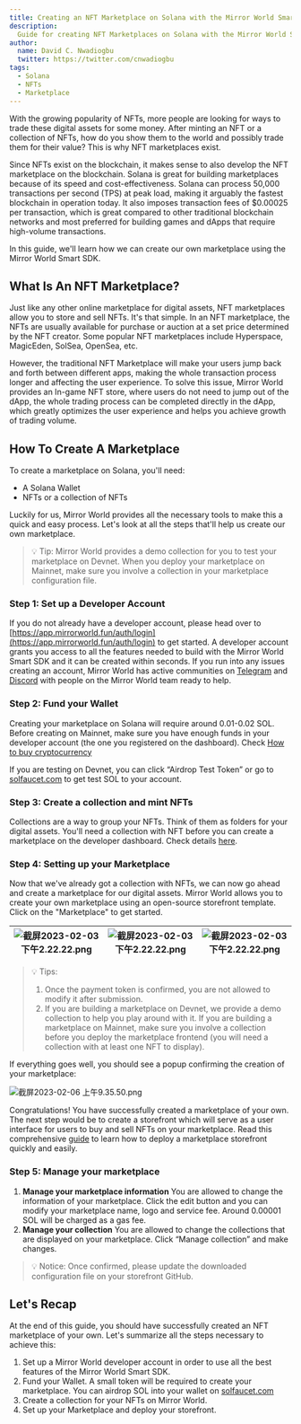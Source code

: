 ```yaml
---
title: Creating an NFT Marketplace on Solana with the Mirror World Smart SDK
description:
  Guide for creating NFT Marketplaces on Solana with the Mirror World Smart SDK
author:
  name: David C. Nwadiogbu
  twitter: https://twitter.com/cnwadiogbu
tags:
  - Solana
  - NFTs
  - Marketplace
---
```


With the growing popularity of NFTs, more people are looking for ways to trade
these digital assets for some money. After minting an NFT or a collection of
NFTs, how do you show them to the world and possibly trade them for their value?
This is why NFT marketplaces exist.

Since NFTs exist on the blockchain, it makes sense to also develop the NFT
marketplace on the blockchain. Solana is great for building marketplaces because
of its speed and cost-effectiveness. Solana can process 50,000 transactions per
second (TPS) at peak load, making it arguably the fastest blockchain in
operation today. It also imposes transaction fees of $0.00025 per transaction,
which is great compared to other traditional blockchain networks and most
preferred for building games and dApps that require high-volume transactions.

In this guide, we'll learn how we can create our own marketplace using the
Mirror World Smart SDK.

## What Is An NFT Marketplace?

Just like any other online marketplace for digital assets, NFT marketplaces
allow you to store and sell NFTs. It's that simple. In an NFT marketplace, the
NFTs are usually available for purchase or auction at a set price determined by
the NFT creator. Some popular NFT marketplaces include Hyperspace, MagicEden,
SolSea, OpenSea, etc.

However, the traditional NFT Marketplace will make your users jump back and
forth between different apps, making the whole transaction process longer and
affecting the user experience. To solve this issue, Mirror World provides an
In-game NFT store, where users do not need to jump out of the dApp, the whole
trading process can be completed directly in the dApp, which greatly optimizes
the user experience and helps you achieve growth of trading volume.

## How To Create A Marketplace

To create a marketplace on Solana, you'll need:

- A Solana Wallet
- NFTs or a collection of NFTs

Luckily for us, Mirror World provides all the necessary tools to make this a
quick and easy process. Let's look at all the steps that'll help us create our
own marketplace.

> 💡 Tip: Mirror World provides a demo collection for you to test your
> marketplace on Devnet. When you deploy your marketplace on Mainnet, make sure
> you involve a collection in your marketplace configuration file.

### Step 1: Set up a Developer Account

If you do not already have a developer account, please head over to
[https://app.mirrorworld.fun/auth/login](https://app.mirrorworld.fun/auth/login)
to get started. A developer account grants you access to all the features needed
to build with the Mirror World Smart SDK and it can be created within seconds.
If you run into any issues creating an account, Mirror World has active
communities on [Telegram](https://mirrorworld.fun/telegram) and
[Discord](https://mirrorworld.fun/discord) with people on the Mirror World team
ready to help.

### Step 2: Fund your Wallet

Creating your marketplace on Solana will require around 0.01-0.02 SOL. Before
creating on Mainnet, make sure you have enough funds in your developer account
(the one you registered on the dashboard). Check
[How to buy cryptocurrency](https://docs.mirrorworld.fun/guides/how-to-buy-cryptocurrency)

If you are testing on Devnet, you can click “Airdrop Test Token” or go to
[solfaucet.com](https://solfaucet.com/) to get test SOL to your account.

### Step 3: Create a collection and mint NFTs

Collections are a way to group your NFTs. Think of them as folders for your
digital assets. You'll need a collection with NFT before you can create a
marketplace on the developer dashboard. Check details
[here](https://docs.mirrorworld.fun/guides/how-to-create-solana-nft-collection).

### Step 4: Setting up your Marketplace

Now that we've already got a collection with NFTs, we can now go ahead and
create a marketplace for our digital assets. Mirror World allows you to create
your own marketplace using an open-source storefront template. Click on the
"Marketplace" to get started.

| ![截屏2023-02-03下午2.22.22.png](/docs/images/tutorials/marketplace-1.png) | ![截屏2023-02-03下午2.22.22.png](/docs/images/tutorials/marketplace-2.png) | ![截屏2023-02-03下午2.22.22.png](/docs/images/tutorials/marketplace-3.png) |
| -------------------------------------------------------------------------- | -------------------------------------------------------------------------- | -------------------------------------------------------------------------- |

> 💡 Tips:
>
> 1. Once the payment token is confirmed, you are not allowed to modify it after
>    submission.
> 2. If you are building a marketplace on Devnet, we provide a demo collection
>    to help you play around with it. If you are building a marketplace on
>    Mainnet, make sure you involve a collection before you deploy the
>    marketplace frontend (you will need a collection with at least one NFT to
>    display).

If everything goes well, you should see a popup confirming the creation of your
marketplace:

![截屏2023-02-06 上午9.35.50.png](/docs/images/tutorials/marketplace-4.png)

Congratulations! You have successfully created a marketplace of your own. The
next step would be to create a storefront which will serve as a user interface
for users to buy and sell NFTs on your marketplace. Read this comprehensive
[guide](/guides/how-to-deploy-your-nft-marketplace-storefront) to learn how to
deploy a marketplace storefront quickly and easily.

### Step 5: Manage your marketplace

1. **Manage your marketplace information** You are allowed to change the
   information of your marketplace. Click the edit button and you can modify
   your marketplace name, logo and service fee. Around 0.00001 SOL will be
   charged as a gas fee.
2. **Manage your collection** You are allowed to change the collections that are
   displayed on your marketplace. Click “Manage collection” and make changes.

> 💡 Notice: Once confirmed, please update the downloaded configuration file on
> your storefront GitHub.

## Let's Recap

At the end of this guide, you should have successfully created an NFT
marketplace of your own. Let's summarize all the steps necessary to achieve
this:

1. Set up a Mirror World developer account in order to use all the best features
   of the Mirror World Smart SDK.
2. Fund your Wallet. A small token will be required to create your marketplace.
   You can airdrop SOL into your wallet on
   [solfaucet.com](https://solfaucet.com/)
3. Create a collection for your NFTs on Mirror World.
4. Set up your Marketplace and deploy your storefront.
